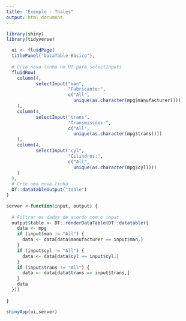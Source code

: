 ---
title: "Exemplo - Thales"
output: html_document
---

```{r}
library(shiny)
library(tidyverse)

  ui <- fluidPage(
  titlePanel("DataTable Básico"),
  
  # Cria nova linha no UI para selectInputs
  fluidRow(
    column(4,
           selectInput("man",
                       "Fabricante:",
                       c("All",
                         unique(as.character(mpg$manufacturer))))
    ),
    column(4,
           selectInput("trans",
                       "Transmissões:",
                       c("All",
                         unique(as.character(mpg$trans))))
    ),
    column(4,
           selectInput("cyl",
                       "Cilindros:",
                       c("All",
                         unique(as.character(mpg$cyl))))
    )
  ),
  # Crie uma nova linha
  DT::dataTableOutput("table")
)

server <-function(input, output) {
  
  # Filtrar os dados de acordo com o input
  output$table <- DT::renderDataTable(DT::datatable({
    data <- mpg
    if (input$man != "All") {
      data <- data[data$manufacturer == input$man,]
    }
    if (input$cyl != "All") {
      data <- data[data$cyl == input$cyl,]
    }
    if (input$trans != "All") {
      data <- data[data$trans == input$trans,]
    }
    data
  }))
  
}

shinyApp(ui,server)

```

